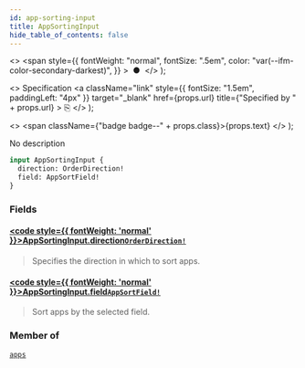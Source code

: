 ```yaml
---
id: app-sorting-input
title: AppSortingInput
hide_table_of_contents: false
---
```


  <>
    <span
      style={{
        fontWeight: "normal",
        fontSize: ".5em",
        color: "var(--ifm-color-secondary-darkest)",
      }}
    >
      &nbsp;●&nbsp;
    </span>
  </>
);

  <>
    Specification
    <a
      className="link"
      style={{ fontSize: "1.5em", paddingLeft: "4px" }}
      target="\_blank"
      href={props.url}
      title={"Specified by " + props.url}
    >
      ⎘
    </a>
  </>
);

  <>
    <span className={"badge badge--" + props.class}>{props.text}</span>
  </>
);

No description

```graphql
input AppSortingInput {
  direction: OrderDirection!
  field: AppSortField!
}
```

### Fields

#### [<code style={{ fontWeight: 'normal' }}>AppSortingInput.<b>direction</b></code>](#)<Bullet />[`OrderDirection!`](../../../storefront/miscellaneous/enums/order-direction) <Badge class="secondary" text="non-null"/> <Badge class="secondary" text="enum"/>

> Specifies the direction in which to sort apps.

#### [<code style={{ fontWeight: 'normal' }}>AppSortingInput.<b>field</b></code>](#)<Bullet />[`AppSortField!`](../../../storefront/apps/enums/app-sort-field) <Badge class="secondary" text="non-null"/> <Badge class="secondary" text="enum"/>

> Sort apps by the selected field.

### Member of

[`apps`](../../../storefront/apps/queries/apps) <Badge class="secondary" text="query"/>
